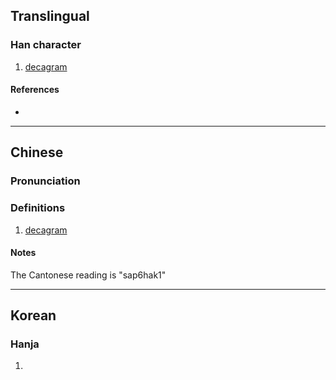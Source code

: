 {{character info/new}}
==Translingual==

===Han character===
{{Han char|rn=10|rad=儿|as=07|sn=9|four=44210|canj=JUJ|ids=⿺克十}}

# [[decagram]]

====References====
* {{Han ref|kx=0125.171|dkj=01380|dj=0265.200|hdz=10273.081|uh=5159|ud=20825|bh=A259|bd=41561}}

----

==Chinese==
{{zh-forms}}

===Pronunciation===
{{zh-pron
|m=shíkè
|c=sap6
|mc=
|oc=
|ma=
|cat=n
}}

===Definitions===
{{zh-hanzi}}

# [[decagram]]

====Notes====
The Cantonese reading is "sap6hak1"

----

==Korean==

===Hanja===
{{ko-hanja|hangeul=십|rv=sip|mr=sip|y=sip}}

# {{defn|lang=ko|sort=儿07}}